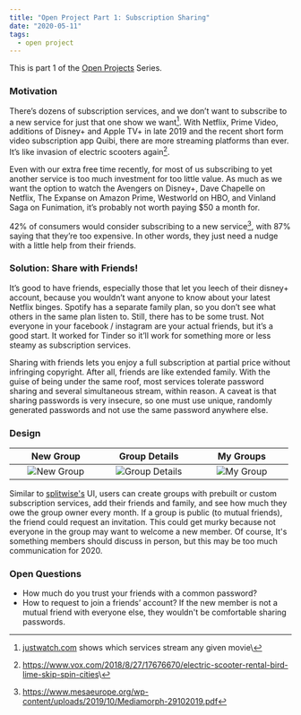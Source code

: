 ```yaml
---
title: "Open Project Part 1: Subscription Sharing"
date: "2020-05-11"
tags:
  - open project
---
```


This is part 1 of the [Open Projects](/open-projects) Series.

### Motivation

There’s dozens of subscription services, and we don’t want to subscribe to a new service for just that one show we want[^1]. With Netflix, Prime Video, additions of  Disney+ and Apple TV+ in late 2019 and the recent short form video subscription app Quibi, there are more streaming platforms than ever. It’s like invasion of electric scooters again[^2].

Even with our extra free time recently, for most of us subscribing to yet another service is too much investment for too little value. As much as we want the option to watch the Avengers on Disney+, Dave Chapelle on Netflix, The Expanse on Amazon Prime, Westworld on HBO, and Vinland Saga on Funimation, it’s probably not worth paying $50 a month for.

42% of consumers would consider subscribing to a new service[^3], with 87% saying that they’re too expensive. In other words, they just need a nudge with a little help from their friends.

### Solution: Share with Friends!

It’s good to have friends, especially those that let you leech of their disney+ account, because you wouldn’t want anyone to know about your latest Netflix binges. Spotify has a separate family plan, so you don’t see what others in the same plan listen to. Still, there has to be some trust. Not everyone in your facebook / instagram are your actual friends, but it’s a good start. It worked for Tinder so it’ll work for something more or less steamy as subscription services.

Sharing with friends lets you enjoy a full subscription at partial price without infringing copyright. After all, friends are like extended family. With the guise of being under the same roof, most services tolerate password sharing and several simultaneous stream, within reason. A caveat is that sharing passwords is very insecure, so one must use unique, randomly generated passwords and not use the same password anywhere else.

### Design

| <div style="width:150px">New Group</div> | <div style="width:150px">Group Details</div> | <div style="width:150px">My Groups</div> |
|:--------------------:|:--------------------:|:--------------------:|
| ![New Group](../images/subshare/new-group.png) | ![Group Details](../images/subshare/group-details.png) | ![My Group](../images/subshare/my-groups.png) |

Similar to [splitwise's](https://www.splitwise.com) UI, users can create groups with prebuilt or custom subscription services, add their friends and family, and see how much they owe the group owner every month. If a group is public (to mutual friends), the friend could request an invitation. This could get murky because not everyone in the group may want to welcome a new member. Of course, It's something members should discuss in person, but this may be too much communication for 2020.

### Open Questions

* How much do you trust your friends with a common password?
* How to request to join a friends’ account? If the new member is not a mutual friend with everyone else, they wouldn't be comfortable sharing passwords.

[^1]: [justwatch.com](http://justwatch.com) shows which services stream any given movie\
[^2]: <https://www.vox.com/2018/8/27/17676670/electric-scooter-rental-bird-lime-skip-spin-cities>\
[^3]: <https://www.mesaeurope.org/wp-content/uploads/2019/10/Mediamorph-29102019.pdf>


